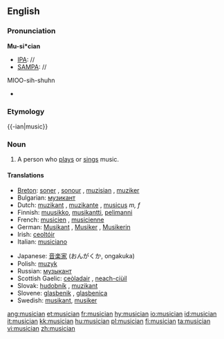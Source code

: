 ==English==

===Pronunciation===

'''Mu-si*cian'''
*[[IPA]]: //
*[[SAMPA]]: //
MIOO-sih-shuhn
*{{audio|en-us-musician.ogg|Audio (US)}}

===Etymology===
{{-ian|music}}

===Noun===
{{en-noun}}

# A person who [[play]]s or [[sing]]s music.

====Translations====
{{top}}
*[[Breton]]: [[soner]] {{m}}, [[sonour]] {{m}}, [[muzisian]] {{m}}, [[muziker]] {{m}}
*Bulgarian: [[музикант]] {{m}}
*Dutch: [[muzikant]] {{m}}, [[muzikante]] {{f}}, [[musicus]] ''m, f''
*Finnish: [[muusikko]], [[musikantti]], [[pelimanni]]
*French: [[musicien]] {{m}}, [[musicienne]] {{f}}
*German: [[Musikant]] {{m}}, [[Musiker]] {{m}}, [[Musikerin]] {{f}}
*Irish: [[ceoltóir]]
*Italian: [[musiciano]] {{m}}
{{mid}}
*Japanese: [[音楽家]] (おんがくか, ongakuka)
*Polish: [[muzyk]] {{m}}
*Russian: [[музыкант]] {{m}}
*Scottish Gaelic: [[ceòladair]] {{m}}, [[neach-ciùil]] {{m}}
*Slovak: [[hudobník]] {{m}}, [[muzikant]] {{m}}
*Slovene: [[glasbenik]] {{m}}, [[glasbenica]] {{f}}
*Swedish: [[musikant]], [[musiker]]
{{bottom}}

[[ang:musician]]
[[et:musician]]
[[fr:musician]]
[[hy:musician]]
[[io:musician]]
[[id:musician]]
[[it:musician]]
[[kk:musician]]
[[hu:musician]]
[[pl:musician]]
[[fi:musician]]
[[ta:musician]]
[[vi:musician]]
[[zh:musician]]